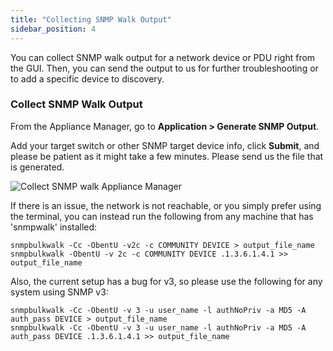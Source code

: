```yaml
---
title: "Collecting SNMP Walk Output"
sidebar_position: 4
---
```


You can collect SNMP walk output for a network device or PDU right from the GUI. Then, you can send the output to us for further troubleshooting or to add a specific device to discovery.

### Collect SNMP Walk Output

From the Appliance Manager, go to **Application > Generate SNMP Output**.

Add your target switch or other SNMP target device info, click **Submit**, and please be patient as it might take a few minutes. Please send us the file that is generated.

![Collect SNMP walk Appliance Manager](/assets/images/collecting-snmpwalk-output-for-troubleshooting/generate-snmp-output-options.png)

If there is an issue, the network is not reachable, or you simply prefer using the terminal, you can instead run the following from any machine that has 'snmpwalk' installed:

```
snmpbulkwalk -Cc -ObentU -v2c -c COMMUNITY DEVICE > output_file_name
snmpbulkwalk -ObentU -v 2c -c COMMUNITY DEVICE .1.3.6.1.4.1 >> output_file_name
```

Also, the current setup has a bug for v3, so please use the following for any system using SNMP v3:

```
snmpbulkwalk -Cc -ObentU -v 3 -u user_name -l authNoPriv -a MD5 -A auth_pass DEVICE > output_file_name
snmpbulkwalk -Cc -ObentU -v 3 -u user_name -l authNoPriv -a MD5 -A auth_pass DEVICE .1.3.6.1.4.1 >> output_file_name
```
